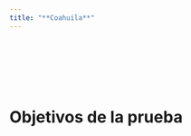 ```yaml
---
title: "**Coahuila**"
--- 
```


<br>
<br>

<div class=text-justify>


<br>
<br>

# **Objetivos de la prueba**
 
<br>
 
 
</div>